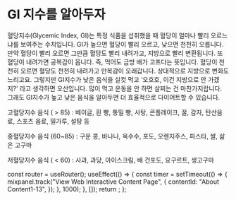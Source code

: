 # GI 지수를 알아두자

혈당지수(Glycemic Index, GI)는 특정 식품을 섭취했을 때 혈당이 얼마나 빨리 오르느냐를 보여주는 수치입니다. GI가 높으면 혈당이 빨리 오르고, 낮으면 천천히 오릅니다. 만약 혈당이 빨리 오르면 그만큼 혈당도 빨리 내려가고, 지방으로 빨리 변환됩니다. 또 혈당이 내려가면 공복감이 옵니다. 즉, 먹어도 금방 배가 고프다는 뜻입니다. 혈당이 천천히 오르면 혈당도 천천히 내려가고 만복감이 오래갑니다. 상대적으로 지방으로 변화도 느리고요. 그렇지만 GI지수가 낮은 음식을 실컷 먹고 ‘오호호, 이건 지방으로 안 가겠지?’ 라고 생각하면 오산입니다. 많이 먹고 운동을 안 하면 살찌는 건 마찬가지랍니다. 그래도 GI지수가 높고 낮은 음식을 알아두면 더 효율적으로 다이어트할 수 있습니다.

고혈당지수 음식 ( > 85) : 베이글, 흰 빵, 통밀 빵, 사탕, 콘플레이크, 꿀, 감자, 탄산음료, 스포츠 음료, 밀가루, 설탕 등

중혈당지수 음식 (60~85) : 구운 콩, 바나나, 옥수수, 포도, 오렌지주스, 파스타, 쌀, 삶은 고구마

저혈당지수 음식 ( < 60) : 사과, 과당, 아이스크림, 배 건포도, 요구르트, 생고구마



  const router = useRouter();
  useEffect(() => {
    const timer = setTimeout(() => {
      mixpanel.track("View Web Interactive Content Page", {
        contentId: "About Content1-13",
      });
    }, 1000);
  }, []);
  return <PageKey route={router.pathname} EventName="About Content1-13" />;
};

<Final />
